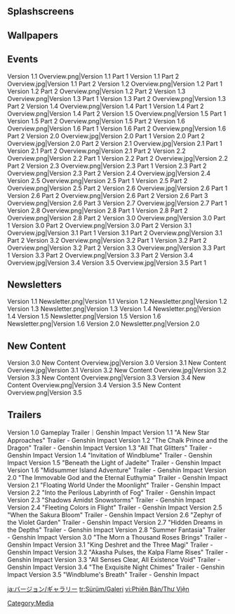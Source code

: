 {{CustomTabs
|tab1 = Version
|tab2 = Gallery
}}

==Splashscreens==
{{Files by Category Gallery|Splashscreens}}

==Wallpapers==
{{Files by Category Gallery|Version Wallpapers}}

==Events==
<gallery>
Version 1.1 Overview.png|Version 1.1 Part 1
Version 1.1 Part 2 Overview.jpg|Version 1.1 Part 2
Version 1.2 Overview.png|Version 1.2 Part 1
Version 1.2 Part 2 Overview.png|Version 1.2 Part 2
Version 1.3 Overview.png|Version 1.3 Part 1
Version 1.3 Part 2 Overview.png|Version 1.3 Part 2
Version 1.4 Overview.png|Version 1.4 Part 1
Version 1.4 Part 2 Overview.png|Version 1.4 Part 2
Version 1.5 Overview.png|Version 1.5 Part 1
Version 1.5 Part 2 Overview.png|Version 1.5 Part 2
Version 1.6 Overview.png|Version 1.6 Part 1
Version 1.6 Part 2 Overview.png|Version 1.6 Part 2
Version 2.0 Overview.jpg|Version 2.0 Part 1
Version 2.0 Part 2 Overview.jpg|Version 2.0 Part 2
Version 2.1 Overview.jpg|Version 2.1 Part 1
Version 2.1 Part 2 Overview.png|Version 2.1 Part 2
Version 2.2 Overview.png|Version 2.2 Part 1
Version 2.2 Part 2 Overview.jpg|Version 2.2 Part 2
Version 2.3 Overview.png|Version 2.3 Part 1
Version 2.3 Part 2 Overview.png|Version 2.3 Part 2
Version 2.4 Overview.jpg|Version 2.4
Version 2.5 Overview.png|Version 2.5 Part 1
Version 2.5 Part 2 Overview.png|Version 2.5 Part 2
Version 2.6 Overview.jpg|Version 2.6 Part 1
Version 2.6 Part 2 Overview.png|Version 2.6 Part 2
Version 2.6 Part 3 Overview.png|Version 2.6 Part 3
Version 2.7 Overview.jpg|Version 2.7 Part 1
Version 2.8 Overview.png|Version 2.8 Part 1
Version 2.8 Part 2 Overview.png|Version 2.8 Part 2
Version 3.0 Overview.png|Version 3.0 Part 1
Version 3.0 Part 2 Overview.png|Version 3.0 Part 2
Version 3.1 Overview.jpg|Version 3.1 Part 1
Version 3.1 Part 2 Overview.png|Version 3.1 Part 2
Version 3.2 Overview.png|Version 3.2 Part 1
Version 3.2 Part 2 Overview.png|Version 3.2 Part 2
Version 3.3 Overview.png|Version 3.3 Part 1
Version 3.3 Part 2 Overview.png|Version 3.3 Part 2
Version 3.4 Overview.jpg|Version 3.4
Version 3.5 Overview.jpg|Version 3.5 Part 1
</gallery>

==Newsletters==
<gallery>
Version 1.1 Newsletter.png|Version 1.1
Version 1.2 Newsletter.png|Version 1.2
Version 1.3 Newsletter.png|Version 1.3
Version 1.4 Newsletter.png|Version 1.4
Version 1.5 Newsletter.png|Version 1.5
Version 1.6 Newsletter.png|Version 1.6
Version 2.0 Newsletter.png|Version 2.0
</gallery>

==New Content==
<gallery>
Version 3.0 New Content Overview.jpg|Version 3.0
Version 3.1 New Content Overview.jpg|Version 3.1
Version 3.2 New Content Overview.jpg|Version 3.2
Version 3.3 New Content Overview.png|Version 3.3
Version 3.4 New Content Overview.png|Version 3.4
Version 3.5 New Content Overview.png|Version 3.5
</gallery>

==Trailers==
<gallery>
Version 1.0 Gameplay Trailer｜Genshin Impact
Version 1.1 "A New Star Approaches" Trailer - Genshin Impact
Version 1.2 "The Chalk Prince and the Dragon" Trailer - Genshin Impact
Version 1.3 "All That Glitters" Trailer - Genshin Impact
Version 1.4 "Invitation of Windblume" Trailer - Genshin Impact
Version 1.5 "Beneath the Light of Jadeite" Trailer - Genshin Impact
Version 1.6 "Midsummer Island Adventure" Trailer - Genshin Impact
Version 2.0 "The Immovable God and the Eternal Euthymia" Trailer - Genshin Impact
Version 2.1 "Floating World Under the Moonlight" Trailer - Genshin Impact
Version 2.2 "Into the Perilous Labyrinth of Fog" Trailer - Genshin Impact
Version 2.3 "Shadows Amidst Snowstorms" Trailer - Genshin Impact
Version 2.4 "Fleeting Colors in Flight" Trailer - Genshin Impact
Version 2.5 "When the Sakura Bloom" Trailer - Genshin Impact
Version 2.6 "Zephyr of the Violet Garden" Trailer - Genshin Impact
Version 2.7 "Hidden Dreams in the Depths" Trailer - Genshin Impact
Version 2.8 "Summer Fantasia" Trailer - Genshin Impact
Version 3.0 "The Morn a Thousand Roses Brings" Trailer - Genshin Impact
Version 3.1 "King Deshret and the Three Magi" Trailer - Genshin Impact
Version 3.2 "Akasha Pulses, the Kalpa Flame Rises" Trailer - Genshin Impact
Version 3.3 "All Senses Clear, All Existence Void" Trailer - Genshin Impact
Version 3.4 "The Exquisite Night Chimes" Trailer - Genshin Impact
Version 3.5 "Windblume's Breath" Trailer - Genshin Impact
</gallery>

[[Category:Media]]

[[ja:バージョン/ギャラリー]]
[[tr:Sürüm/Galeri]]
[[vi:Phiên Bản/Thư Viện]]